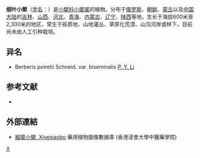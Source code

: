 {{Speciesbox 
| genus = Berberis
| species = poiretii
| authority = Schneid.
}}
'''细叶小檗'''（[[学名|学名]]：{{lang|la|''Berberis poiretii''}}）是[[小檗科|小檗科]][[小檗属|小檗属]]的植物。分布于[[俄罗斯|俄罗斯]]、[[朝鲜|朝鲜]]、[[蒙古|蒙古]]以及[[中国大陆|中国大陆]]的[[吉林|吉林]]、[[山西|山西]]、[[河北|河北]]、[[青海|青海]]、[[内蒙古|内蒙古]]、[[辽宁|辽宁]]、[[陕西|陕西]]等地，生长于海拔600米至2,300米的地区，常生于砾质地、山地灌丛、草原化荒漠、山沟河岸或林下，目前尚未由人工引种栽培。

== 异名 ==
* Berberis poiretii Schneid. var. biseminalis [[李培元|P. Y. Li]]

== 参考文献 ==
<div class="references-small">
* {{cite web| url =http://www.bioinfo.cn/db05/KmzwSpecies.php?action=view&id=1980| title =细叶小檗| work =《中国高等植物数据库全库》| publisher =中国科学院微生物研究所| author =昆明植物研究所| accessdate =2009-02-22| deadurl =yes| archiveurl =https://web.archive.org/web/20160305055816/http://www.bioinfo.cn/db05/KmzwSpecies.php?action=view&id=1980| archivedate =2016-03-05}}
</div>

==外部連結==
*[http://libproject.hkbu.edu.hk/was40/detail?lang=ch&channelid=1288&searchword=herb_id=D00662 細葉小檗, Xiyexiaobo] 藥用植物圖像數據庫 (香港浸會大學中醫藥學院) {{zh-hant}}{{en}}
{{Taxonbar}}

[[Category:小檗属|X]]